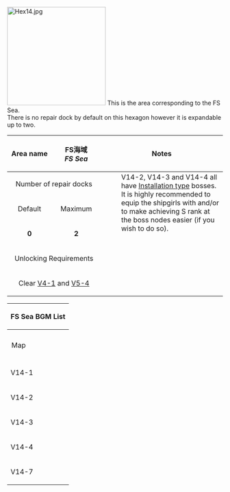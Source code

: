 [[File:Hex14.jpg|thumb|230x230px]]
This is the area corresponding to the FS Sea.<br>
There is no repair dock by default on this hexagon however it is expandable up to two.<br>

{| class="wikitable" style="width:99%;margin:5px;"
!style="width:125px;"|Area name
|style="text-align:center; width:125px;" |FS海域<br>''FS Sea''
! colspan="2" style="text-align:center;width:400px;" |Notes
|-
! colspan="2" style="text-align:center; " |Number of repair docks
| colspan="2" rowspan="7" style="vertical-align:text-top; margin:0px;"|
:V14-2, V14-3 and V14-4 all have [[Combat/Installation Type|Installation type]] bosses. It is highly recommended to equip the shipgirls with {{GreenAmmo}} and/or {{WG42}} to make achieving S rank at the boss nodes easier (if you wish to do so).<br>
|-
! style="text-align:center;" |Default
! style="text-align:center;" |Maximum
|-
|style="text-align:center;" |'''0'''
|style="text-align:center;" |'''2'''
|-
! colspan="2" style="text-align:center;" |Unlocking Requirements<br>
|-
| colspan="2" style="text-align:center; " |Clear [[Kancolle Kai:Sandbox/Area 4#/V4-1|V4-1]] and [[Kancolle Kai:Sandbox/Area 5#/V5-4|V5-4]]
|}
{| class="mw-collapsible mw-collapsed wikitable" style="text-align:center;width:100%"
!colspan="6"|<h4 style="margin:0;text-align:center">FS Sea BGM List</h4>
|-
!style="padding: 10px"|Map
!Overworld
!Normal Node (Day Battle)
!Normal Node (Night Battle)
!Boss Node (Day Battle)
!Boss Node (Night Battle)
|-
!V14-1
|rowspan=2|艦隊集結<br>''Fleet Gathering''
|海上輸送作戦<br>''Marine Transport Operation''
|我、夜戦に突入す！<br>''Rush into the Night Battle!''
|colspan=2|水雷戦隊の反撃<br>''The Torpedo Squadron's Counterattack''
|-
!V14-2
|二水戦の航跡<br>''Wake of the Second Torpedo Squadron''
|colspan=3|次発装填、再突入！<br>''Next Round Loaded, Re-engage!''
|-
!V14-3
|rowspan=2|水雷戦隊の反撃<br>''The Torpedo Squadron's Counterattack''
|出撃！第八艦隊<br>''Sortie! 8th Division''
|rowspan=2|我、夜戦に突入す！<br>''Rush into the Night Battle!''
|colspan=2|艦隊、ソロモン海へ！<br>''Fleet, toward the Solomon Sea!''
|-
!V14-4
|rowspan=2|アイアンボトムサウンド<br>''Ironbottom Sound''
|rowspan=2 colspan=2|激突！夜間砲撃戦！<br>''Clash! Exchanging Fire at Night!''
|-
!V14-7
|待ち伏せの夜戦<br>''Night Battle Ambush''
|アイアンボトムサウンド<br>''Ironbottom Sound''
|}
{{Map/Tabs|prefix=Sandbox}}


{{VitaAreaPortal}}